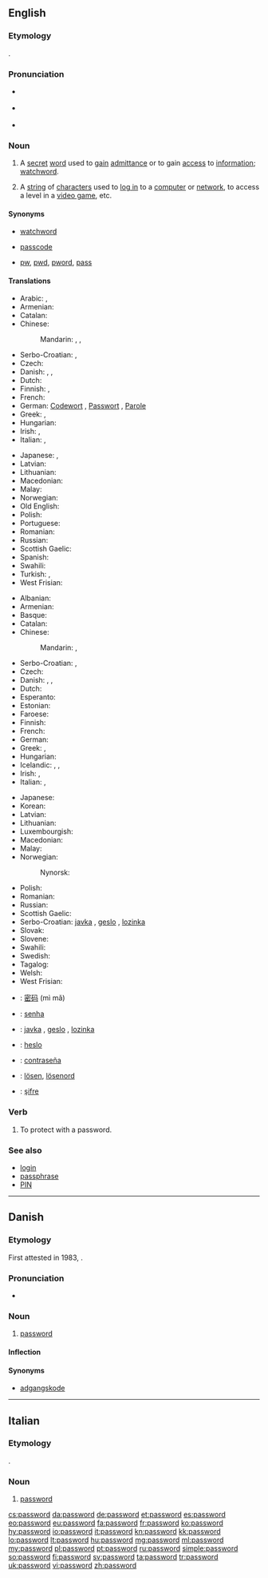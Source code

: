 ==English==
{{rfc-auto}}
{{wikipedia}}

===Etymology===
{{compound|pass|word}}.

===Pronunciation===
* {{a|US}} {{IPA|/ˈpæswɜːrd/}}
* {{a|Southern England}} {{IPA|/ˈpɑːswɜː(r)d/}}
* {{a|Northern England}} {{IPA|/ˈpæswɜːd/}}

===Noun===
{{en-noun}}

# A [[secret]] [[word]] used to [[gain]] [[admittance]] or to gain [[access]] to [[information]]; [[watchword]].
# {{computing}} A [[string]] of [[character]]s used to [[log in]] to a [[computer]] or [[network]], to access a level in a [[video game]], etc.

====Synonyms====
* {{sense|secret word used to gain admittance}} [[watchword]]
* [[passcode]]
* {{sense|abbreviation}} [[pw]], [[pwd]], [[pword]], [[pass]]

====Translations====
{{trans-top|secret word used to gain admittance}}
* Arabic: {{t-|ar|كلمة المرور|tr=kalimat al-muruur}}, {{t-|ar|كلمة السر|tr=kalimat al-sirr}}
* Armenian: {{t-|hy|գաղտնաբառ|tr=gaġtnabaṙ}}
* Catalan: {{t-|ca|contrasenya|f}}
* Chinese:
*: Mandarin: {{t|cmn|密碼|sc=Hani}}, {{t|cmn|密码|tr=mìmǎ|sc=Hani}}, {{t-|cmn|口令|tr=kǒulìng|sc=Hani}}
* Serbo-Croatian: {{t|sh|lozinka|f|alt=lòzīnka}}, {{t|sh|geslo|n|alt=gȅslo}}
* Czech: {{t+|cs|heslo|n}}
* Danish: {{t-|da|kodeord|n}}, {{t-|da|løsen|n}}, {{t-|da|feltråb|n}}
* Dutch: {{t+|nl|wachtwoord|n}}
* Finnish: {{t+|fi|salasana}}, {{t+|fi|tunnussana}}
* French: {{t+|fr|mot de passe|m}}
* German: [[Codewort]] {{m}}, [[Passwort]] {{n}}, [[Parole]] {{f}}
* Greek: {{t+|el|συνθηματικό|n|tr=synthimatikó}}, {{t+|el|κωδικός|m|tr=kodikós}}
* Hungarian: {{t+|hu|jelszó}}
* Irish: {{t-|ga|focal faire|m}}, {{t-|ga|pasfhocal|m}}
* Italian: {{t+|it|parola d'ordine|f}}, {{t-|it|parola chiave|f}}
{{trans-mid}}
* Japanese: {{t-|ja|パスワード|tr=pasuwādo}}, {{t-|ja|合い言葉|tr=あいことば, aikotoba}}
* Latvian: {{t-|lv|parole|f|xs=Latvian}}
* Lithuanian: {{t+|lt|slaptažodis|m|xs=Lithuanian}}
* Macedonian: {{t-|mk|лозинка|f|tr=lózinka}}
* Malay: {{t-|ms|kata laluan}}
* Norwegian: {{t+|no|passord|n}}
* Old English: {{t-|ang|leafnesword|n|alt=lēafnesword}}
* Polish: {{t+|pl|hasło|n}}
* Portuguese: {{t+|pt|senha|f}}
* Romanian: {{t-|ro|parolă|f}}
* Russian: {{t+|ru|пароль|m|tr=paról'}}
* Scottish Gaelic: {{t-|gd|facal-faire|m}}
* Spanish: {{t+|es|contraseña}}
* Swahili: {{t+|sw|nywila|xs=Swahili}}
* Turkish: {{t+|tr|parola}}, {{t+|tr|şifre}}
* West Frisian: {{t-|fy|wachtwurd|n|xs=West Frisian}}
{{trans-bottom}}

{{trans-top|computing: string of characters known only to a user}}
* Albanian: {{t-|sq|fjalëkalimi|xs=Albanian}}
* Armenian: {{t-|hy|գաղտնաբառ|tr=gaġtnabaṙ}}
* Basque: {{t-|eu|pasahitza|xs=Basque}}
* Catalan: {{t-|ca|contrasenya|f}}
* Chinese:
*: Mandarin: {{t|cmn|密碼|sc=Hani}}, {{t|cmn|密码|tr=mìmǎ|sc=Hani}}
* Serbo-Croatian: {{t|sh|lozinka|f|alt=lòzīnka}}, {{t|sh|geslo|n|alt=gȅslo}}
* Czech: {{t+|cs|heslo|n}}
* Danish: {{t-|da|kodeord|n}}, {{t+|da|adgangskode|c}}, {{t+|da|password|n}}
* Dutch: {{t+|nl|wachtwoord|n}}
* Esperanto: {{t-|eo|pasvorto}}
* Estonian: {{t-|et|salasõna}}
* Faroese: {{t-|fo|loyniorð|xs=Faroese}}
* Finnish: {{t+|fi|salasana}}
* French: {{t+|fr|mot de passe|m}}
* German: {{t+|de|Passwort|n}}
* Greek: {{t+|el|κωδικός|m|tr=kodikós}}, {{t+|el|συνθηματικό|n|tr=synthimatikó}}
* Hungarian: {{t+|hu|jelszó}}
* Icelandic: {{t-|is|lykilorð|n}}, {{t-|is|leyniorð|n}}, {{t-|is|aðgangsorð|n}}
* Irish: {{t-|ga|focal faire|xs=Irish}}, {{t-|ga|pasfhocal|m}}
* Italian: {{t-|it|parola chiave|f}}, {{t+|it|password|f}}
{{trans-mid}}
* Japanese: {{t-|ja|パスワード|tr=pasuwādo}}
* Korean: {{t+|ko|암호|tr=amho}}
* Latvian: {{t-|lv|parole|f|xs=Latvian}}
* Lithuanian: {{t+|lt|slaptažodis|m|xs=Lithuanian}}
* Luxembourgish: {{t-|lb|Passwuert|n}}
* Macedonian: {{t-|mk|лозинка|f|tr=lózinka}}
* Malay: {{t-|ms|kata laluan}}
* Norwegian: {{t+|no|passord}}
*: Nynorsk: {{t-|nn|passord|xs=Norwegian Nynorsk}}
* Polish: {{t+|pl|hasło|n}}
* Romanian: {{t-|ro|parolă|f}}
* Russian: {{t+|ru|пароль|m|tr=paról'}}
* Scottish Gaelic: {{t-|gd|facal-faire|m}}
* Serbo-Croatian: [[javka]] {{f}}, [[geslo]] {{n}}, [[lozinka]] {{f}}
* Slovak: {{t+|sk|heslo}}
* Slovene: {{t+|sl|geslo}}
* Swahili: {{t+|sw|nywila|xs=Swahili}}
* Swedish: {{t+|sv|lösenord|n}}
* Tagalog: {{t-|tl|password|xs=Tagalog}}
* Welsh: {{t-|cy|cyfrinair|xs=Welsh}}
* West Frisian: {{t-|fy|wachtwurd|n|xs=West Frisian}}
{{trans-bottom}}

{{checktrans-top}}
* {{ttbc|zh}}: [[密码]] (mì mǎ)
* {{ttbc|pt}}: [[senha]]
{{trans-mid}}
* {{ttbc|sh}}: [[javka]] {{f}}, [[geslo]] {{n}}, [[lozinka]] {{f}}
* {{ttbc|sk}}: [[heslo]] {{n}}
* {{ttbc|es}}: [[contraseña]]
* {{ttbc|sv}}: [[lösen]], [[lösenord]]
* {{ttbc|tr}}: [[şifre]]
{{trans-bottom}}

===Verb===
{{en-verb}}

# {{computing|transitive}} To protect with a password.

===See also===
* [[login]]
* [[passphrase]]
* [[PIN]]

----

==Danish==

===Etymology===
First attested in 1983, {{borrowing|en|password|lang=da|nocap=1}}.

===Pronunciation===
* {{IPA|[ˈpʰɑːsˌwœːd̥]|lang=da}}

===Noun===
{{da-noun|et|pl-indef-2=passwords}}

# {{computing|lang=da}} [[password#English|password]]

====Inflection====
{{da-noun-infl|et|pl-indef-2=passwords|gen-pl-indef-2=passwords'}}

====Synonyms====
* [[adgangskode]]

----

==Italian==

===Etymology===
{{borrowing|en|lang=it}}.

===Noun===
{{head|it|noun}} {{f|inv}}

# {{computing|lang=it}} [[#English|password]]

[[cs:password]]
[[da:password]]
[[de:password]]
[[et:password]]
[[es:password]]
[[eo:password]]
[[eu:password]]
[[fa:password]]
[[fr:password]]
[[ko:password]]
[[hy:password]]
[[io:password]]
[[it:password]]
[[kn:password]]
[[kk:password]]
[[lo:password]]
[[lt:password]]
[[hu:password]]
[[mg:password]]
[[ml:password]]
[[my:password]]
[[pl:password]]
[[pt:password]]
[[ru:password]]
[[simple:password]]
[[so:password]]
[[fi:password]]
[[sv:password]]
[[ta:password]]
[[tr:password]]
[[uk:password]]
[[vi:password]]
[[zh:password]]